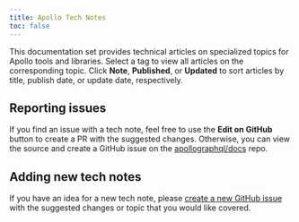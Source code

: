 ```yaml
---
title: Apollo Tech Notes
toc: false
---
```



This documentation set provides technical articles on specialized topics for Apollo tools and libraries. Select a tag to view all articles on the corresponding topic. Click **Note**, **Published**, or **Updated** to sort articles by title, publish date, or update date, respectively.

<AllNotes />

## Reporting issues

If you find an issue with a tech note, feel free to use the **Edit on GitHub** button to create a PR with the suggested changes. Otherwise, you can view the source and create a GitHub issue on the [apollographql/docs](https://github.com/apollographql/docs) repo.

## Adding new tech notes

If you have an idea for a new tech note, please [create a new GitHub issue](https://github.com/apollographql/docs/issues) with the suggested changes or topic that you would like covered.
